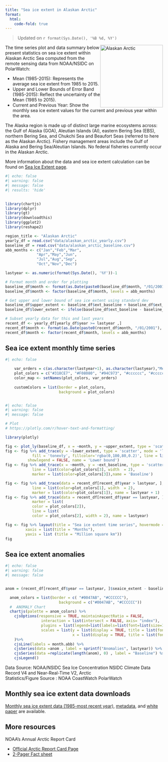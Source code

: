 ```yaml
---
title: "Sea ice extent in Alaskan Arctic"
format: 
  html:
    code-fold: true
---
```



> Updated on `r format(Sys.Date(), '%B %d, %Y')`

<img src="img/arctic.png" alt="Alaskan Arctic" style="float: right; width: 200px;"/>


The time series plot and data summary below present statistics on sea ice extent within Alaskan Arctic Sea
computed from the remote sensing data from NOAA/NSIDC on PolarWatch:

* Mean (1985-2015): Represents the average sea ice extent from 1985 to 2015.
* Upper and Lower Bounds of Error Band (1985-2015): Reflect the uncertainty of the Mean (1985 to 2015).
* Current and Previous Year: Show the monthly sea ice extent values for the current and previous year within the area.

The Alaska region is made up of distinct large marine ecosystems across: the Gulf of Alaska (GOA), Aleutian Islands (AI), eastern Bering Sea (EBS), northern Bering Sea, and Chukchi Sea and Beaufort Seas (referred to here as the Alaskan Arctic). Fishery management areas include the Gulf of Alaska and Bering Sea/Aleutian Islands. No federal fisheries currently occur in the Alaskan Arctic.

More information about the data and sea ice extent calculation can be found on [Sea Ice Extent page](extent.html).





```r
#| echo: false
#| warning: false
#| message: false
#| results: 'hide'

 
library(chartjs)
library(dplyr)
library(gt)
library(downloadthis)
library(ggplot2)
library(reshape2)

region_title <- "Alaskan Arctic"
yearly_df = read.csv("data/alaskan_arctic_yearly.csv")
baseline_df = read.csv("data/alaskan_arctic_baseline.csv")
abb_months <- c("Jan","Feb","Mar",
              "Apr","May","Jun",
              "Jul","Aug","Sep",
              "Oct","Nov","Dec")

lastyear <- as.numeric(format(Sys.Date(), '%Y'))-1

# Format month and order for plotting
baseline_df$month <- format(as.Date(paste0(baseline_df$month, "/01/2001"), "%m/%d/%Y"), "%b")
baseline_df$month <- factor(baseline_df$month, levels = abb_months)

# Get upper and lower bound of sea ice extent using standard dev
baseline_df$upper_extent <- baseline_df$ext_baseline + baseline_df$ext_std
baseline_df$lower_extent <- ifelse(baseline_df$ext_baseline - baseline_df$ext_std >= 0, baseline_df$ext_baseline - baseline_df$ext_std, 0)

# Subset yearly data for this and last years 
recent_df <- yearly_df[yearly_df$year >= lastyear ,]
recent_df$month <- format(as.Date(paste0(recent_df$month, "/01/2001"), "%m/%d/%Y"), "%b")
recent_df$month <- factor(recent_df$month, levels = abb_months)

```



## Sea ice extent monthly time series
```r
#| echo: false

    var_orders = c(as.character(lastyear+1), as.character(lastyear),"Mean (1985-2015)", "1985-2022")
    plot_colors = c("#318CE7", "#F08080", "#94C973", "#cccccc", "#cccccc", "#cccccc")
    color_map <- setNames(plot_colors, var_orders)
 
    customColors = list(border = plot_colors,
                        background = plot_colors)



```


```r
#| echo: false
#| warning: false
#| message: false

# Plot
# https://plotly.com/r/hover-text-and-formatting/

library(plotly)

fig <- plot_ly(baseline_df, x = ~month, y = ~upper_extent, type = 'scatter', mode = 'lines',line = list(color = 'transparent'),showlegend = FALSE, name = 'Upper bound') 
fig <- fig %>% add_trace(y = ~lower_extent, type = 'scatter', mode = 'lines',
            fill = 'tonexty', fillcolor='rgba(0,100,80,0.2)', line = list(color = 'transparent'),
          showlegend = FALSE, name = 'Lower bound') 
fig <- fig %>% add_trace(x = ~month, y = ~ext_baseline, type = 'scatter', mode = 'lines+markers',
            line = list(color=plot_colors[3], width  = 2),
            marker = list(color=plot_colors[3]),name = 'Baseline')    

fig <- fig %>% add_trace(data = recent_df[recent_df$year > lastyear, ], x = ~month, y = ~seaice_extent, type = 'scatter', mode = 'lines+markers',
            line = list(color=plot_colors[1], width  = 2),
            marker = list(color=plot_colors[1]), name = lastyear + 1) 
fig <- fig %>% add_trace(data = recent_df[recent_df$year == lastyear, ], x = ~month, y = ~seaice_extent, type = 'scatter', mode = 'lines+markers',
            marker = list(
            color = plot_colors[2]),
            line = list(
            color = plot_colors[2], width = 2), name = lastyear) 

fig <- fig %>% layout(title = "Sea ice extent time series", hovermode = "x unified", showlegend=TRUE,
         xaxis = list(title = "Months"),
         yaxis = list (title = "Million square km"))
fig
```

## Sea ice extent anomalies

```r
#| echo: false
#| warning: false
#| message: false


anom = (recent_df[recent_df$year == lastyear, ]$seaice_extent - baseline_df$ext_baseline)

  anom_colors = list(border = c( "#0047AB", "#CCCCCC"),
                        background = c("#0047AB", "#CCCCCC"))
  #  ANOMALY Chart
  chartjs(palette = anom_colors) %>%
    cjsOptions(responsive = TRUE, maintainAspectRatio = FALSE,
                interaction = list(intersect = FALSE, axis= "index"),
                plugins = list(legend=list(labels=list(font=list(size=15))),title = list(font=list(size=15),display = TRUE, text = sprintf("Y%4d Sea Ice Extent Anomalies : %s", lastyear, region_title))),
                scales = list(y = list(display = TRUE, title = list(font=list(size=15),display = TRUE, text = 'Million square km')),
                              x = list(display = TRUE, title = list(font=list(size=15),display = TRUE, text = 'Month')))
    )%>%
    cjsLine(labels = month.abb) %>%
    cjsSeries(data =anom , label = sprintf("Anomalies", lastyear)) %>%
    cjsSeries(data =replicate(length(anom), 0) , label = "Baseline") %>%
    cjsLegend()

```
Data Source: NOAA/NSIDC Sea Ice Concentration NSIDC Climate Data Record V4 and Near-Real-Time V2, Arctic <br/>
Statistics/Figure Source : NOAA CoastWatch PolarWatch 

## Monthly sea ice extent data downloads

[Monthly sea ice extent data (1985-most recent year)](data/alaskan_arctic_yearly.csv), [metadata](), and [white paper](whitepaper.html) are available.


## More resources

NOAA's Annual Arctic Report Card

  * [Official Arctic Report Card Page](https://arctic.noaa.gov/report-card/report-card-2023/videos-and-animations-2023/)
  * [2-Pager Fact sheet](https://docs.google.com/presentation/d/1TaKzJqPx-OeYcCZZLVqcPx0n4ilq7NKBaG1Qfwp-anE/edit#slide=id.g192e9543f73_0_16)
